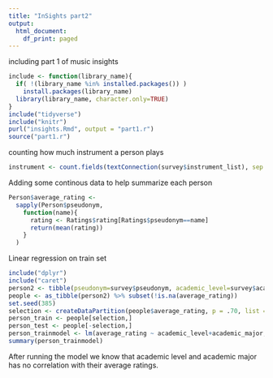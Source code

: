 ```yaml
---
title: "InSights part2"
output:
  html_document:
    df_print: paged
---
```


including part 1 of music insights
```r
include <- function(library_name){
  if( !(library_name %in% installed.packages()) )
    install.packages(library_name) 
  library(library_name, character.only=TRUE)
}
include("tidyverse")
include("knitr")
purl("insights.Rmd", output = "part1.r")
source("part1.r")
```
counting how much instrument a person plays
```r
instrument <- count.fields(textConnection(survey$instrument_list), sep = ",")
```
Adding some continous data to help summarize each person
```r
Person$average_rating <- 
  sapply(Person$pseudonym,
    function(name){
      rating <- Ratings$rating[Ratings$pseudonym==name]
      return(mean(rating))
    }
  )
```
Linear regression on train set
```r
include("dplyr")
include("caret")
person2 <- tibble(pseudonym=survey$pseudonym, academic_level=survey$academic_level, academic_major=survey$academic_major, favorite_song_artist=survey$favorite_song_artist, favorite_song=survey$favortie_song, average_rating=Person$average_rating)
people <- as_tibble(person2) %>% subset(!is.na(average_rating))
set.seed(385)
selection <- createDataPartition(people$average_rating, p = .70, list = FALSE)
person_train <- people[selection,]
person_test <- people[-selection,]
person_trainmodel <- lm(average_rating ~ academic_level+academic_major, data = person_train)
summary(person_trainmodel)
```
After running the model we know that academic level and academic major has no correlation with their average ratings.